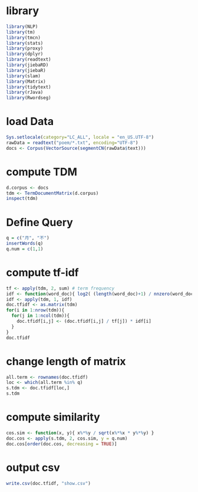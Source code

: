# library
```r
library(NLP)
library(tm)
library(tmcn)
library(stats)
library(proxy)
library(dplyr)
library(readtext)
library(jiebaRD)
library(jiebaR)
library(slam)
library(Matrix)
library(tidytext)
library(rJava)
library(Rwordseg)
```
# load Data
```r
Sys.setlocale(category="LC_ALL", locale = "en_US.UTF-8")
rawData = readtext("poem/*.txt", encoding="UTF-8")
docs <- Corpus(VectorSource(segmentCN(rawData$text)))
```
# compute TDM
```r
d.corpus <- docs
tdm <- TermDocumentMatrix(d.corpus)
inspect(tdm)
```
# Define Query
```r
q = c("月", "不")
insertWords(q)
q.num = c(1,1)
```
# compute tf-idf
```r
tf <- apply(tdm, 2, sum) # term frequency
idf <- function(word_doc){ log2( (length(word_doc)+1) / nnzero(word_doc) ) }
idf <- apply(tdm, 1, idf)
doc.tfidf <- as.matrix(tdm)
for(i in 1:nrow(tdm)){
  for(j in 1:ncol(tdm)){
    doc.tfidf[i,j] <- (doc.tfidf[i,j] / tf[j]) * idf[i]
  }
}
doc.tfidf
```
# change length of matrix
```r
all.term <- rownames(doc.tfidf)
loc <- which(all.term %in% q)
s.tdm <- doc.tfidf[loc,]
s.tdm
```
# compute similarity
```r
cos.sim <- function(x, y){ x%*%y / sqrt(x%*%x * y%*%y) }
doc.cos <- apply(s.tdm, 2, cos.sim, y = q.num)
doc.cos[order(doc.cos, decreasing = TRUE)]
```
# output csv
```r
write.csv(doc.tfidf, "show.csv")
```

